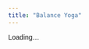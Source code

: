 ```yaml
---
title: "Balance Yoga"
---
```


<link href="https://fonts.googleapis.com/css2?family=Savate&display=swap" rel="stylesheet">

<style>
  :root{ --burdeos:#800000; --gris-claro:#f7f5f5; --borde:#e6e6e6; }
  body{ font-family:'Savate', sans-serif; }
  .center-wrap{ max-width:1100px; margin:0 auto; padding:1rem 1.25rem; }
  .center-hero h1{
  margin: 0 0 .6rem 0;                 /* más aire debajo */
  font-size: clamp(1.7rem, 2.6vw, 2.2rem);
  line-height: 1.2;
}
  .center-sub{ color:#555; margin:.2rem 0 1rem 0; }
  .cta-row{ display:flex; gap:.6rem; flex-wrap:wrap; margin:.4rem 0 1rem; }
  .btn{ background:var(--burdeos); color:#fff; border:none; border-radius:10px; padding:.55rem .9rem; font-weight:700; text-decoration:none; display:inline-block; }
  .btn.outline{ background:#fff; color:var(--burdeos); border:1px solid var(--burdeos); }
  .btn:hover{ filter:brightness(.95); }
  .grid{ display:grid; grid-template-columns: 1.25fr .75fr; gap:1.2rem; align-items:start; }
  .card{ background:var(--gris-claro); border:1px solid var(--borde); border-radius:14px; padding:1rem 1.2rem; box-shadow:0 2px 6px rgba(0,0,0,.05); }
  .section-title{ margin:.2rem 0 .6rem; font-size:1.1rem; }
  .chips{ display:flex; flex-wrap:wrap; gap:.5rem; margin:.4rem 0 .8rem; }
  .chip{ background:#fff; border:1px solid var(--borde); border-radius:999px; padding:.25rem .65rem; font-size:.95rem; }
  .meta-list{
  list-style: none;      /* ← sin viñetas */
  margin: 0;
  padding-left: 0;       /* ← sin sangría */
}
  .prof-list a{ text-decoration:none; color:var(--burdeos); }
  .prof-list a:hover{ text-decoration:underline; }
  @media(max-width: 900px){ .grid{ grid-template-columns: 1fr; } }


  .crumbs{
  font-size: .95rem;
  color: #666;
  margin: .25rem 0 1rem;
}
.crumbs a{ color: inherit; text-decoration: none; }
.crumbs a:hover{ text-decoration: underline; }
</style>

<div id="centerInfo">Loading...</div>

<script>
document.addEventListener('DOMContentLoaded', async () => {
  const centerId = "balance-yoga";
  const container = document.getElementById("centerInfo");

  // Detecta si estamos en /centers/ para ajustar las rutas
  const BASE = location.pathname.includes('/centers/') ? '..' : '.';
  const CENTERS_URL = `${BASE}/data/centers.json`;
  const PROFS_URL   = `${BASE}/data/professors.json`;

  console.log('[center page] path:', location.pathname);
  console.log('[center page] base:', BASE);
  console.log('[center page] centerId:', centerId);

  try {
    const [centersRes, profsRes] = await Promise.all([
      fetch(CENTERS_URL),
      fetch(PROFS_URL)
    ]);

    if (!centersRes.ok || !profsRes.ok) {
      throw new Error(`Fetch failed: centers(${centersRes.status}) profs(${profsRes.status})`);
    }

    const [centers, professors] = await Promise.all([
      centersRes.json(),
      profsRes.json()
    ]);

    const center = centers.find(c => c.id === centerId);
    if (!center) {
      console.warn('[center page] Center not found. Available ids:', centers.map(c => c.id));
      container.innerHTML = "<div class='center-wrap'><div class='card'><p>Center not found.</p></div></div>";
      return;
    }

    const profData = (center.professors || [])
      .map(pid => professors.find(p => p.id === pid))
      .filter(Boolean);

    container.innerHTML = `
      <div class="center-wrap">


        <div class="center-hero">
          <div class="cta-row">
            <a class="btn outline" href="${BASE}/map.html">← Volver al mapa</a>
            ${center.website ? `<a class="btn" href="${center.website}" target="_blank" rel="noopener">Sitio web</a>` : ``}
          </div>
        </div>


        <div class="grid">
          <div class="card">
            <h3 class="section-title">Sobre ${center.name}</h3>
            <p>${center.description ? center.description : `Bienvenido a la página de ${center.name} en ${center.city}.`}</p>

            <h3 class="section-title">Estilos de yoga</h3>
            <div class="chips">
              ${(center.styles || []).map(s => `<span class="chip">${s}</span>`).join("")}
            </div>

            <h3 class="section-title">Idiomas</h3>
            <div class="chips">
              ${(center.languages || []).map(l => `<span class="chip">${l}</span>`).join("")}
            </div>

            <h3 class="section-title">Profesores</h3>
            ${profData.length
              ? `<ul class="meta-list prof-list">
                   ${profData.map(p => {
                     const slug = p.id.toLowerCase().replace(/\s+/g,'-');
                     return `<li><a href="${BASE}/professors/${slug}.html">${p.name}</a></li>`;
                   }).join("")}
                 </ul>`
              : `<p>—</p>`}
          </div>

          <div class="card">
            <h3 class="section-title">Detalles</h3>
            <ul class="meta-list">
              <li>📍 ${center.city}</li>
              ${center.address ? `<li>🏠 ${center.address}</li>` : ``}
              ${center.phone ? `<li>📞 ${center.phone}</li>` : ``}
              ${center.email ? `<li>✉️ <a href="mailto:${center.email}">${center.email}</a></li>` : ``}
              ${center.website ? `<li>🌐 <a href="${center.website}" target="_blank" rel="noopener">${center.website.replace(/^https?:\/\//,'')}</a></li>` : ``}
            </ul>
          </div>
        </div>
      </div>
    `;
  } catch (err) {
    console.error('[center page] Error:', err);
    container.innerHTML = "<div class='center-wrap'><div class='card'><p>Error loading data.</p></div></div>";
  }
});
</script>
